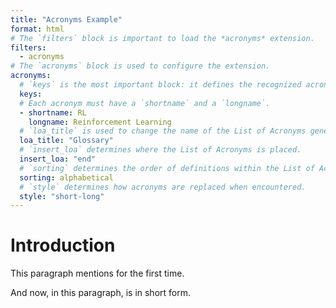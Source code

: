 ```yaml
---
title: "Acronyms Example"
format: html
# The `filters` block is important to load the *acronyms* extension.
filters:
  - acronyms
# The `acronyms` block is used to configure the extension.
acronyms:
  # `keys` is the most important block: it defines the recognized acronyms!
  keys:
  # Each acronym must have a `shortname` and a `longname`.
  - shortname: RL
    longname: Reinforcement Learning
  # `loa_title` is used to change the name of the List of Acronyms generated.
  loa_title: "Glossary"
  # `insert_loa` determines where the List of Acronyms is placed.
  insert_loa: "end"
  # `sorting` determines the order of definitions within the List of Acronyms.
  sorting: alphabetical
  # `style` determines how acronyms are replaced when encountered.
  style: "short-long"
---
```


# Introduction {#intro}

This paragraph mentions \acr{RL} for the first time.

And now, in this paragraph, \acr{RL} is in short form.
